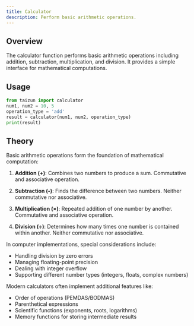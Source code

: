 ```yaml
---
title: Calculator
description: Perform basic arithmetic operations.
---
```


## Overview

The calculator function performs basic arithmetic operations including addition, subtraction, multiplication, and division. It provides a simple interface for mathematical computations.

## Usage

```python
from taizun import calculator
num1, num2 = 10, 5
operation_type = 'add'
result = calculator(num1, num2, operation_type)
print(result)
```

## Theory

Basic arithmetic operations form the foundation of mathematical computation:

1. **Addition (+)**: Combines two numbers to produce a sum. Commutative and associative operation.

2. **Subtraction (-)**: Finds the difference between two numbers. Neither commutative nor associative.

3. **Multiplication (×)**: Repeated addition of one number by another. Commutative and associative operation.

4. **Division (÷)**: Determines how many times one number is contained within another. Neither commutative nor associative.

In computer implementations, special considerations include:
- Handling division by zero errors
- Managing floating-point precision
- Dealing with integer overflow
- Supporting different number types (integers, floats, complex numbers)

Modern calculators often implement additional features like:
- Order of operations (PEMDAS/BODMAS)
- Parenthetical expressions
- Scientific functions (exponents, roots, logarithms)
- Memory functions for storing intermediate results